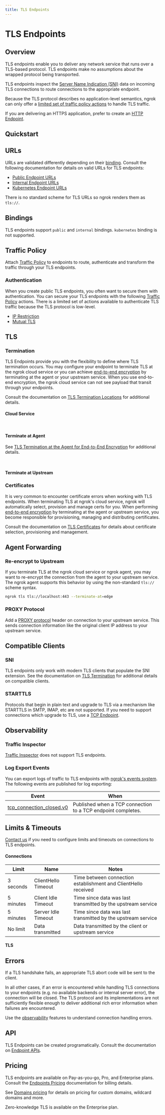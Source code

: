 ```yaml
---
title: TLS Endpoints
---
```









# TLS Endpoints

## Overview

TLS endpoints enable you to deliver any network service that runs over a
TLS-based protocol. TLS endpoints make no assumptions about the wrapped
protocol being transported.

TLS endpoints inspect the [Server Name Indication (SNI)](#sni)
data on incoming TLS connections to route connections to the appropriate
endpoint.

Because the TLS protocol describes no application-level semantics, ngrok can
only offer a [limited set of traffic policy actions](/traffic-policy/actions/)
to handle TLS traffic.

If you are delivering an HTTPS application, prefer to create an [HTTP
Endpoint](/universal-gateway/http/).

## Quickstart

<Tabs groupId="connectivity" queryString="cty">
	<TabItem value="agent-cli" label="Agent CLI" default>
		<CustomDomainAgentCliExample />
	</TabItem>
	<TabItem value="agent-config" label="Agent Config">
		<CustomDomainAgentConfigExample />
	</TabItem>
	<TabItem value="ssh" label="SSH">
		<CustomDomainSshExample />
	</TabItem>
	<TabItem value="go-sdk" label="Go">
		<CustomDomainGoSdkExample />
	</TabItem>
	<TabItem value="javascript-sdk" label="Javascript">
		<CustomDomainJavascriptSdkExample />
	</TabItem>
	<TabItem value="python-sdk" label="Python">
		<CustomDomainPythonSdkExample />
	</TabItem>
	<TabItem value="rust-sdk" label="Rust">
		<CustomDomainRustSdkExample />
	</TabItem>
	<TabItem value="k8s" label="Kubernetes Controller">
		<CustomDomainKubernetesExample />
	</TabItem>
</Tabs>

## URLs

URLs are validated differently depending on their
[binding](/universal-gateway/endpoints/#binding). Consult the
following documentation for details on valid URLs for TLS endpoints:

- [Public Endpoint URLs](/universal-gateway/public-endpoints/#https-tls)
- [Internal Endpoint URLs](/universal-gateway/internal-endpoints/#urls)
- [Kubernetes Endpoint URLs](/universal-gateway/kubernetes-endpoints/#urls)

There is no standard scheme for TLS URLs so ngrok renders them as `tls://`.

## Bindings

TLS endpoints support `public` and `internal` bindings. `kubernetes` binding is
not supported.

## Traffic Policy

Attach [Traffic Policy](/traffic-policy/) to endpoints to route, authenticate
and transform the traffic through your TLS endpoints.

### Authentication

When you create public TLS endpoints, you often want to secure them with
authentication. You can secure your TLS endpoints with the following [Traffic
Policy](/traffic-policy/) actions. There is a limited set of actions available
to authenticate TLS traffic because the TLS protocol is low-level.

- [IP Restriction](/traffic-policy/actions/restrict-ips/)
- [Mutual TLS](/traffic-policy/actions/terminate-tls/)

## TLS

### Termination

TLS Endpoints provide you with the flexibility to define where TLS termination
occurs. You may configure your endpoint to terminate TLS at the ngrok cloud
service or you can achieve [end-to-end
encryption](/universal-gateway/tls-termination/#end-to-end-encryption)
by terminating at the agent or your upstream service. When you use end-to-end
encryption, the ngrok cloud service can not see payload that transit through
your endpoints.

Consult the documentation on [TLS Termination
Locations](/universal-gateway/tls-termination/#termination-location) for
additional details.

#### Cloud Service

<Tabs groupId="connectivity" queryString="cty">
	<TabItem value="agent-cli" label="Agent CLI" default>
		<CustomDomainAgentCliExample />
	</TabItem>
	<TabItem value="agent-config" label="Agent Config">
		<CustomDomainAgentConfigExample />
	</TabItem>
	<TabItem value="ssh" label="SSH">
		<CustomDomainSshExample />
	</TabItem>
	<TabItem value="go-sdk" label="Go">
		<CustomDomainGoSdkExample />
	</TabItem>
	<TabItem value="javascript-sdk" label="Javascript">
		<CustomDomainJavascriptSdkExample />
	</TabItem>
	<TabItem value="python-sdk" label="Python">
		<CustomDomainPythonSdkExample />
	</TabItem>
	<TabItem value="rust-sdk" label="Rust">
		<CustomDomainRustSdkExample />
	</TabItem>
	<TabItem value="k8s" label="Kubernetes Controller">
		<CustomDomainKubernetesExample />
	</TabItem>
</Tabs>

<br />

#### Terminate at Agent

See [TLS Termination at the Agent for End-to-End Encryption](/universal-gateway/tls-termination#end-to-end-encryption) for additional details.

<Tabs groupId="connectivity" queryString="cty">
	<TabItem value="agent-cli" label="Agent CLI" default>
		<AtAgentAgentCliExample />
	</TabItem>
	<TabItem value="agent-config" label="Agent Config">
		<AtAgentAgentConfigExample />
	</TabItem>
	<TabItem value="ssh" label="SSH">
		<AtAgentSshExample />
	</TabItem>
	<TabItem value="go-sdk" label="Go">
		<AtAgentGoSdkExample />
	</TabItem>
	<TabItem value="javascript-sdk" label="Javascript">
		<AtAgentJavascriptSdkExample />
	</TabItem>
	<TabItem value="python-sdk" label="Python">
		<AtAgentPythonSdkExample />
	</TabItem>
	<TabItem value="rust-sdk" label="Rust">
		<AtAgentRustSdkExample />
	</TabItem>
	<TabItem value="k8s" label="Kubernetes Controller">
		<AtAgentKubernetesExample />
	</TabItem>
</Tabs>

<br />

#### Terminate at Upstream

<Tabs groupId="connectivity" queryString="cty">
	<TabItem value="agent-cli" label="Agent CLI" default>
		<AtUpstreamAgentCliExample />
	</TabItem>
	<TabItem value="agent-config" label="Agent Config">
		<AtUpstreamAgentConfigExample />
	</TabItem>
	<TabItem value="ssh" label="SSH">
		<AtUpstreamSshExample />
	</TabItem>
	<TabItem value="go-sdk" label="Go">
		<AtUpstreamGoSdkExample />
	</TabItem>
	<TabItem value="javascript-sdk" label="Javascript">
		<AtUpstreamJavascriptSdkExample />
	</TabItem>
	<TabItem value="python-sdk" label="Python">
		<AtUpstreamPythonSdkExample />
	</TabItem>
	<TabItem value="rust-sdk" label="Rust">
		<AtUpstreamRustSdkExample />
	</TabItem>
	<TabItem value="k8s" label="Kubernetes Controller">
		<AtUpstreamKubernetesExample />
	</TabItem>
</Tabs>

### Certificates

It is very common to encounter certificate errors when working with TLS
endpoints. When terminating TLS at ngrok's cloud service, ngrok will
automatically select, provision and manage certs for you. When performing
[end-to-end
encryption](/universal-gateway/tls-termination/#end-to-end-encryption)
by terminating at the agent or upstream service, you become responsible for
provisioning, managing and distributing certificates.

Consult the documentation on [TLS
Certificates](/universal-gateway/tls-certificates/) for details about
certificate selection, provisioning and management.

## Agent Forwarding

### Re-encrypt to Upstream

If you terminate TLS at the ngrok cloud service or ngrok agent, you may want to
re-encrypt the connection from the agent to your upstream service. The ngrok
agent supports this behavior by using the non-standard `tls://` scheme syntax.

<Tabs groupId="connectivity" queryString="cty">
<TabItem value="agent-cli" label="Agent CLI" default>

```bash
ngrok tls tls://localhost:443 --terminate-at=edge
```

</TabItem>
<TabItem value="agent-config" label="Agent Config">
<ReencryptUpstreamAgentConfigExample />
</TabItem>
<TabItem value="ssh" label="SSH">
<ReencryptUpstreamSshExample />
</TabItem>
<TabItem value="go-sdk" label="Go">
<ReencryptUpstreamGoSdkExample />
</TabItem>
<TabItem value="javascript-sdk" label="Javascript">
<ReencryptUpstreamJavascriptSdkExample />
</TabItem>
<TabItem value="python-sdk" label="Python">
<ReencryptUpstreamPythonSdkExample />
</TabItem>
<TabItem value="rust-sdk" label="Rust">
<ReencryptUpstreamRustSdkExample />
</TabItem>
<TabItem value="k8s" label="Kubernetes Controller">
<ReencryptUpstreamKubernetesExample />
</TabItem>
</Tabs>

### PROXY Protocol

Add a [PROXY
protocol](https://www.haproxy.org/download/1.8/doc/proxy-protocol.txt) header
on connection to your upstream service. This sends connection information like
the original client IP address to your upstream service.

<Tabs groupId="connectivity" queryString="cty">
	<TabItem value="agent-cli" label="Agent CLI" default>
		<ProxyProtoAgentCliExample />
	</TabItem>
	<TabItem value="agent-config" label="Agent Config">
		<ProxyProtoAgentConfigExample />
	</TabItem>
	<TabItem value="ssh" label="SSH">
		<ProxyProtoSshExample />
	</TabItem>
	<TabItem value="go-sdk" label="Go">
		<ProxyProtoGoSdkExample />
	</TabItem>
	<TabItem value="javascript-sdk" label="Javascript">
		<ProxyProtoJavascriptSdkExample />
	</TabItem>
	<TabItem value="python-sdk" label="Python">
		<ProxyProtoPythonSdkExample />
	</TabItem>
	<TabItem value="rust-sdk" label="Rust">
		<ProxyProtoRustSdkExample />
	</TabItem>
	<TabItem value="k8s" label="Kubernetes Controller">
		<ProxyProtoKubernetesExample />
	</TabItem>
</Tabs>

## Compatible Clients

### SNI

TLS endpoints only work with modern TLS clients that populate the SNI
extension. See the documentation on [TLS
Termination](/universal-gateway/tls-termination/#sni) for additional
details on compatible clients.

### STARTTLS

Protocols that begin in plain text and upgrade to TLS via a mechanism like
STARTTLS in SMTP, IMAP, etc are not supported. If you need to support
connections which upgrade to TLS, use a [TCP
Endpoint](/universal-gateway/tcp/).

## Observability

### Traffic Inspector

[Traffic Inspector](/obs/traffic-inspection) does not support TLS endpoints.

### Log Export Events

You can export logs of traffic to TLS endpoints with [ngrok's events
system](/obs/). The following events are published for log exporting:

| Event                                                                    | When                                                         |
| ------------------------------------------------------------------------ | ------------------------------------------------------------ |
| [tcp_connection_closed.v0](/obs/events/reference/#tcp-connection-closed) | Published when a TCP connection to a TCP endpoint completes. |

## Limits & Timeouts

[Contact us](mailto:support@ngrok.com) if you need to configure limits and
timeouts on connections to TLS endpoints.

#### Connections

| Limit     | Name                | Notes                                                          |
| --------- | ------------------- | -------------------------------------------------------------- |
| 3 seconds | ClientHello Timeout | Time between connection establishment and ClientHello received |
| 5 minutes | Client Idle Timeout | Time since data was last transmitted by the upstream service   |
| 5 minutes | Server Idle Timeout | Time since data was last transmitted by the upstream service   |
| No limit  | Data transmitted    | Data transmitted by the client or upstream service             |

#### TLS

<TlsLimits />

## Errors

If a TLS handshake fails, an appropriate TLS abort code will be sent to the
client.

In all other cases, if an error is encountered while handling TLS connections
to your endpoints (e.g. no available backends or internal server error), the
connection will be closed. The TLS protocol and its implementations are not
sufficiently flexible enough to deliver additional rich error information when
failures are encountered.

Use the [observability](#observability) features to understand connection
handling errors.

## API

TLS Endpoints can be created programatically. Consult the documentation on
[Endpoint APIs](/universal-gateway/endpoints/#api).

## Pricing

TLS endpoints are available on Pay-as-you-go, Pro, and Enterprise plans. Consult the [Endpoints
Pricing](/universal-gateway/endpoints/#pricing) documentation for
billing details.

See [Domains pricing](/universal-gateway/domains/#pricing) for details on
pricing for custom domains, wildcard domains and more.

Zero-knowledge TLS is available on the Enterprise plan.
